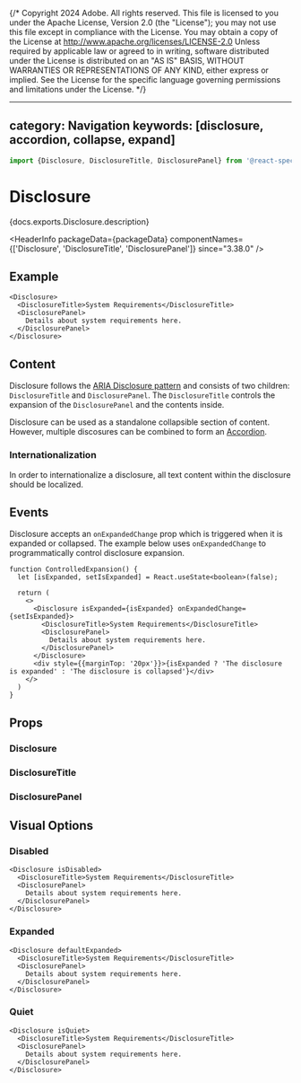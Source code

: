 {/* Copyright 2024 Adobe. All rights reserved.
This file is licensed to you under the Apache License, Version 2.0 (the "License");
you may not use this file except in compliance with the License. You may obtain a copy
of the License at http://www.apache.org/licenses/LICENSE-2.0
Unless required by applicable law or agreed to in writing, software distributed under
the License is distributed on an "AS IS" BASIS, WITHOUT WARRANTIES OR REPRESENTATIONS
OF ANY KIND, either express or implied. See the License for the specific language
governing permissions and limitations under the License. */}



---
category: Navigation
keywords: [disclosure, accordion, collapse, expand]
---

```jsx import
import {Disclosure, DisclosureTitle, DisclosurePanel} from '@react-spectrum/accordion';
```

# Disclosure

<PageDescription>{docs.exports.Disclosure.description}</PageDescription>

<HeaderInfo
  packageData={packageData}
  componentNames={['Disclosure', 'DisclosureTitle', 'DisclosurePanel']}
  since="3.38.0" />

## Example

```tsx example
<Disclosure>
  <DisclosureTitle>System Requirements</DisclosureTitle>
  <DisclosurePanel>
    Details about system requirements here.
  </DisclosurePanel>
</Disclosure>
```

## Content

Disclosure follows the [ARIA Disclosure pattern](https://www.w3.org/WAI/ARIA/apg/patterns/disclosure/) and consists of two children: `DisclosureTitle` and `DisclosurePanel`. The `DisclosureTitle` controls the expansion of the `DisclosurePanel` and the contents inside.

Disclosure can be used as a standalone collapsible section of content. However, multiple discosures can be combined to form an [Accordion](Accordion.html).

### Internationalization

In order to internationalize a disclosure, all text content within the disclosure should be localized.

## Events

Disclosure accepts an `onExpandedChange` prop which is triggered when it is expanded or collapsed. The example below uses `onExpandedChange` to programmatically control disclosure expansion.

```tsx example
function ControlledExpansion() {
  let [isExpanded, setIsExpanded] = React.useState<boolean>(false);

  return (
    <>
      <Disclosure isExpanded={isExpanded} onExpandedChange={setIsExpanded}>
        <DisclosureTitle>System Requirements</DisclosureTitle>
        <DisclosurePanel>
          Details about system requirements here.
        </DisclosurePanel>
      </Disclosure>
      <div style={{marginTop: '20px'}}>{isExpanded ? 'The disclosure is expanded' : 'The disclosure is collapsed'}</div>
    </>
  )
}
```

## Props

### Disclosure

<PropTable component={docs.exports.Disclosure} links={docs.links} />

### DisclosureTitle

<PropTable component={docs.exports.DisclosureTitle} links={docs.links} />

### DisclosurePanel

<PropTable component={docs.exports.DisclosurePanel} links={docs.links} />


## Visual Options

### Disabled

```tsx example
<Disclosure isDisabled>
  <DisclosureTitle>System Requirements</DisclosureTitle>
  <DisclosurePanel>
    Details about system requirements here.
  </DisclosurePanel>
</Disclosure>
```

### Expanded

```tsx example
<Disclosure defaultExpanded>
  <DisclosureTitle>System Requirements</DisclosureTitle>
  <DisclosurePanel>
    Details about system requirements here.
  </DisclosurePanel>
</Disclosure>
```

### Quiet

```tsx example
<Disclosure isQuiet>
  <DisclosureTitle>System Requirements</DisclosureTitle>
  <DisclosurePanel>
    Details about system requirements here.
  </DisclosurePanel>
</Disclosure>
```
